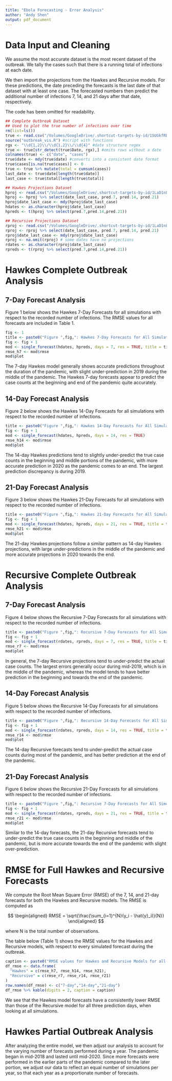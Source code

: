 ```yaml
---
title: "Ebola Forecasting - Error Analysis"
author: "Andy Shen"
output: pdf_document
---
```


# Data Input and Cleaning


We assume the most accurate dataset is the most recent dataset of the outbreak. We tally the cases such that there is a running total of infections at each date.

We then import the projections from the Hawkes and Recursive models. For these predictions, the date preceding the forecasts is the last date of that dataset with at least one case. The forecasted numbers then predict the additional number of infections 7, 14, and 21 days after that date, respectively.  

The code has been omitted for readability.


```r
## Complete Outbreak Dataset 
## Used to plot the true number of infections over time
rm(list=ls())
true <- read.csv("/Volumes/GoogleDrive/.shortcut-targets-by-id/15UGkfREtfqH3LdfHmCsSpFJ5SrTnSeyt/ebola/2020-05-04_ebola/2020-05-04_data.csv")
source("outbreak_vis.R") #script with functions
rgx <- "\\d{1,2}\\/\\d{1,2}\\/\\d{4}" #date structure regex
true <- true[str_detect(true$Date, rgx),] #omits rows without a date
colnames(true) <- c("date", "cases")
true$date <- mdy(true$date) #converts into a consistent date format
true$cases[is.na(true$cases)] <- 0
true <- true %>% mutate(total = cumsum(cases))
last_date <- true$date[length(true$date)]
last_case <- true$total[length(true$total)]
```

```r
## Hawkes Projections Dataset
hproj <- read.csv("/Volumes/GoogleDrive/.shortcut-targets-by-id/1LaD1nL_OAOposW2fr2XDcs6BLHVBC-jA/2019 Ebola/Post-Outbreak Analysis/hawkes_post_proj.csv") #forecasted values
hproj <- hproj %>% select(date_last_case, pred.7, pred.14, pred.21)
hproj$date_last_case <- mdy(hproj$date_last_case)
hdates <- as.character(hproj$date_last_case)
hpreds <- t(hproj %>% select(pred.7,pred.14,pred.21))
```

```r
## Recursive Projections Dataset
rproj <- read.csv("/Volumes/GoogleDrive/.shortcut-targets-by-id/1LaD1nL_OAOposW2fr2XDcs6BLHVBC-jA/2019 Ebola/Post-Outbreak Analysis/recursive_post_proj.csv") #forecasted values
rproj <- rproj %>% select(date_last_case, pred.7, pred.14, pred.21)
rproj$date_last_case <- mdy(rproj$date_last_case)
rproj <- na.omit(rproj) # some dates have no projections
rdates <- as.character(rproj$date_last_case)
rpreds <- t(rproj %>% select(pred.7,pred.14,pred.21))
```

# Hawkes Complete Outbreak Analysis

## 7-Day Forecast Analysis

Figure 1 below shows the Hawkes 7-Day Forecasts for all simulations with respect to the recorded number of infections. The RMSE values for all forecasts are included in Table 1.\newline

```r
fig <- 1
title <- paste0("Figure ",fig,": Hawkes 7-Day Forecasts for All Simulations")
fig <- fig + 1
mod <- single_forecast(hdates, hpreds, days = 7, res = TRUE, title = title)
rmse_h7 <- mod$rmse
mod$plot
```

The 7-day Hawkes model generally shows accurate predictions throughout the duration of the pandemic, with slight under-prediction in 2019 during the middle of the pandemic. The Hawkes 7-day forecasts appear to predict the case counts at the beginning and end of the pandemic quite accurately.

\pagebreak

## 14-Day Forecast Analysis

Figure 2 below shows the Hawkes 14-Day Forecasts for all simulations with respect to the recorded number of infections.\newline

```r
title <- paste0("Figure ",fig,": Hawkes 14-Day Forecasts for All Simulations")
fig <- fig + 1
mod <- single_forecast(hdates, hpreds, days = 14, res = TRUE)
rmse_h14 <- mod$rmse
mod$plot
```

The 14-day Hawkes predictions tend to slightly under-predict the true case counts in the beginning and middle portions of the pandemic, with more accurate prediction in 2020 as the pandemic comes to an end. The largest prediction discrepancy is during 2019.

\pagebreak

## 21-Day Forecast Analysis

Figure 3 below shows the Hawkes 21-Day Forecasts for all simulations with respect to the recorded number of infections.\newline

```r
title <- paste0("Figure ",fig,": Hawkes 21-Day Forecasts for All Simulations")
fig <- fig + 1
mod <- single_forecast(hdates, hpreds, days = 21, res = TRUE, title = title)
rmse_h21 <- mod$rmse
mod$plot
```

The 21-day Hawkes projections follow a similar pattern as 14-day Hawkes projections, with large under-predictions in the middle of the pandemic and more accurate projections in 2020 towards the end.

\pagebreak

# Recursive Complete Outbreak Analysis

## 7-Day Forecast Analysis

Figure 4 below shows the Recursive 7-Day Forecasts for all simulations with respect to the recorded number of infections.\newline

```r
title <- paste0("Figure ",fig,": Recursive 7-Day Forecasts for All Simulations")
fig <- fig + 1
mod <- single_forecast(rdates, rpreds, days = 7, res = TRUE, title = title)
rmse_r7 <- mod$rmse
mod$plot
```

In general, the 7-day Recursive projections tend to under-predict the actual case counts. The largest errors generally occur during mid-2019, which is in the middle of the pandemic, whereas the model tends to have better prediction in the beginning and towards the end of the pandemic.

\pagebreak

## 14-Day Forecast Analysis

Figure 5 below shows the Recursive 14-Day Forecasts for all simulations with respect to the recorded number of infections.\newline

```r
title <- paste0("Figure ",fig,": Recursive 14-Day Forecasts for All Simulations")
fig <- fig + 1
mod <- single_forecast(rdates, rpreds, days = 14, res = TRUE, title = title)
rmse_r14 <- mod$rmse
mod$plot
```

The 14-day Recursive forecasts tend to under-predict the actual case counts during most of the pandemic, and has better prediction at the end of the pandemic.

\pagebreak

## 21-Day Forecast Analysis

Figure 6 below shows the Recursive 21-Day Forecasts for all simulations with respect to the recorded number of infections.\newline

```r
title <- paste0("Figure ",fig,": Recursive 7-Day Forecasts for All Simulations")
fig <- fig + 1
mod <- single_forecast(rdates, rpreds, days = 21, res = TRUE, title = title)
rmse_r21 <- mod$rmse
mod$plot
```

Similar to the 14-day forecasts, the 21-day Recursive forecasts tend to under-predict the true case counts in the beginning and middle of the pandemic, but is more accurate towards the end of the pandemic with slight over-prediction.

\pagebreak

# RMSE for Full Hawkes and Recursive Forecasts

We compute the Root Mean Square Error (RMSE) of the 7, 14, and 21-day forecasts for both the Hawkes and Recursive models. The RMSE is computed as

$$
\begin{aligned}
RMSE = \sqrt{\frac{\sum_{i=1}^{N}(y_i - \hat{y}_i)}{N}}
\end{aligned}
$$

where N is the total number of observations.

The table below (Table 1) shows the RMSE values for the Hawkes and Recursive models, with respect to every simulated forecast during the outbreak.

```r
caption <- paste0("RMSE values for Hawkes and Recursive Models for all simulations.")
df_rmse <- data.frame(
  "Hawkes" = c(rmse_h7, rmse_h14, rmse_h21),
  "Recursive" = c(rmse_r7, rmse_r14, rmse_r21)
)
row.names(df_rmse) <- c("7-day","14-day","21-day")
df_rmse %>% kable(digits = 2, caption = caption)
```

We see that the Hawkes model forecasts have a consistently lower RMSE than those of the Recursive model for all three prediction days, when looking at all simulations.

\pagebreak

# Hawkes Partial Outbreak Analysis

After analyzing the entire model, we then adjust our analysis to account for the varying number of forecasts performed during a year. The pandemic began in mid-2018 and lasted until mid-2020. Since more forecasts were performed in the earlier parts of the pandemic compared to the later portion, we adjust our data to reflect an equal number of simulations per year, so that each year as a proportionate number of forecasts.




